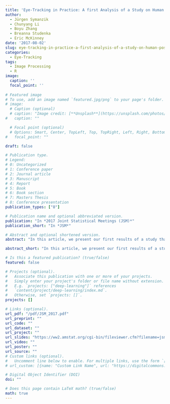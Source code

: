 ```yaml
---
title: 'Eye-Tracking in Practice: A first Analysis of a Study on Human Postures'
author:
  - Jürgen Symanzik
  - Chunyang Li
  - Boyu Zhang
  - Breanna Studenka
  - Eric McKinney
date: '2017-08-02'
slug: eye-tracking-in-practice-a-first-analysis-of-a-study-on-human-postures
categories:
  - Eye-Tracking
tags:
  - Image Processing
  - R
image:
  caption: ''
  focal_point: ''
  
# Featured image
# To use, add an image named `featured.jpg/png` to your page's folder. 
# image:
  # Caption (optional)
  # caption: "Image credit: [**Unsplash**](https://unsplash.com/photos/pLCdAaMFLTE)"
#   caption: ""

  # Focal point (optional)
  # Options: Smart, Center, TopLeft, Top, TopRight, Left, Right, BottomLeft, Bottom, BottomRight
#   focal_point: ""

draft: false

# Publication type.
# Legend:
# 0: Uncategorized
# 1: Conference paper
# 2: Journal article
# 3: Manuscript
# 4: Report
# 5: Book
# 6: Book section
# 7: Masters Thesis
# 8: Conference presentation
publication_types: ["8"]

# Publication name and optional abbreviated version.
publication: "In *2017 Joint Statistical Meetings (JSM)*"
publication_short: "In *JSM*"

# Abstract and optional shortened version.
abstract: "In this article, we present our first results of a study that tries to determine where people are looking when ranking the stability of an actor holding certain postures. A mobile eye-tracker is used to record the original video data of people looking at human postures. Image processing methods are employed to extract statistical information from the video data. The statistical analyses are based on visualization and machine learning approaches."

abstract_short: "In this article, we present our first results of a study that tries to determine where people are looking when ranking the stability of an actor holding certain postures. A mobile eye-tracker is used to record the original video data of people looking at human postures. Image processing methods are employed to extract statistical information from the video data. The statistical analyses are based on visualization and machine learning approaches."

# Is this a featured publication? (true/false)
featured: false

# Projects (optional).
#   Associate this publication with one or more of your projects.
#   Simply enter your project's folder or file name without extension.
#   E.g. `projects: ["deep-learning"]` references 
#   `content/project/deep-learning/index.md`.
#   Otherwise, set `projects: []`.
projects: []

# Links (optional).
url_pdf: "/pdf/JSM_2017.pdf"
url_preprint: ""
url_code: ""
url_dataset: ""
url_project: ""
url_slides: "https://ww2.amstat.org/cgi-bin/fileviewer.cfm?filename=jsm2017presentations%5CCC%2D347%5C20170802%2DWednesday%5C1030%2DEDT%5CJurgen%2DSymanzik%2D9626%5C214412%2E0%2D51933%2DJurgen%2DSymanzik%2Epdf&Outputfile=324773&0.410324651303"
url_video: ""
url_poster: ""
url_source: ""
# Custom links (optional).
#   Uncomment line below to enable. For multiple links, use the form `[{...}, {...}, {...}]`.
# url_custom: [{name: "Custom Link Name", url: "https://digitalcommons.usu.edu/cgi/viewcontent.cgi?article=2076&context=gradreports"}]

# Digital Object Identifier (DOI)
doi: ""

# Does this page contain LaTeX math? (true/false)
math: true
---
```

